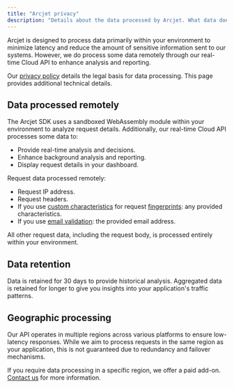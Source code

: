 ```yaml
---
title: "Arcjet privacy"
description: "Details about the data processed by Arcjet. What data does Arcjet collect?"
---
```


Arcjet is designed to process data primarily within your environment to minimize
latency and reduce the amount of sensitive information sent to our systems.
However, we do process some data remotely through our real-time Cloud API to
enhance analysis and reporting.

Our [privacy policy](https://arcjet.com/privacy) details the legal basis for
data processing. This page provides additional technical details.

## Data processed remotely

The Arcjet SDK uses a sandboxed WebAssembly module within your environment to
analyze request details. Additionally, our real-time Cloud API processes
some data to:

- Provide real-time analysis and decisions.
- Enhance background analysis and reporting.
- Display request details in your dashboard.

Request data processed remotely:

- Request IP address.
- Request headers.
- If you use [custom characteristics](/fingerprints#custom-characteristics) for
  request [fingerprints](/fingerprints): any provided characteristics.
- If you use [email validation](/email-validation/concepts): the provided email
  address.

All other request data, including the request body, is processed entirely within
your environment.

## Data retention

Data is retained for 30 days to provide historical analysis. Aggregated data is
retained for longer to give you insights into your application's traffic
patterns.

## Geographic processing

Our API operates in multiple regions across various platforms to ensure
low-latency responses. While we aim to process requests in the same region as
your application, this is not guaranteed due to redundancy and failover
mechanisms.

If you require data processing in a specific region, we offer a paid add-on.
[Contact us](mailto:support@arcjet.com) for more information.
